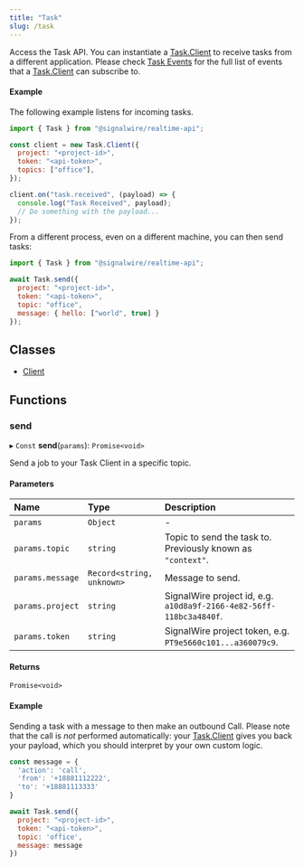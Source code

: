 ```yaml
---
title: "Task"
slug: /task
---
```


Access the Task API. You can instantiate a [Task.Client](./task-client.mdx) to receive tasks from a different application. Please check [Task Events](./task-client.mdx#events) for the full list of events that a [Task.Client](./task-client.mdx) can subscribe to.

#### Example

The following example listens for incoming tasks.

```javascript
import { Task } from "@signalwire/realtime-api";

const client = new Task.Client({
  project: "<project-id>",
  token: "<api-token>",
  topics: ["office"],
});

client.on("task.received", (payload) => {
  console.log("Task Received", payload);
  // Do something with the payload...
});
```

From a different process, even on a different machine, you can then send tasks:

```js
import { Task } from "@signalwire/realtime-api";

await Task.send({
  project: "<project-id>",
  token: "<api-token>",
  topic: "office",
  message: { hello: ["world", true] }
});
```

## Classes

- [Client](./task-client.mdx)

## Functions

### send

▸ `Const` **send**(`params`): `Promise<void>`

Send a job to your Task Client in a specific topic.

#### Parameters

| Name             | Type                      | Description                                                         |
|:-----------------|:--------------------------|:--------------------------------------------------------------------|
| `params`         | `Object`                  | -                                                                   |
| `params.topic`   | `string`                  | Topic to send the task to. Previously known as `"context"`.         |
| `params.message` | `Record<string, unknown>` | Message to send.                                                    |
| `params.project` | `string`                  | SignalWire project id, e.g. `a10d8a9f-2166-4e82-56ff-118bc3a4840f`. |
| `params.token`   | `string`                  | SignalWire project token, e.g. `PT9e5660c101...a360079c9`.          |

#### Returns

`Promise<void>`

#### Example

Sending a task with a message to then make an outbound Call. Please note that the call is _not_ performed automatically: your [Task.Client](./task-client.mdx) gives you back your payload, which you should interpret by your own custom logic.

```js
const message = {
  'action': 'call',
  'from': '+18881112222',
  'to': '+18881113333'
}

await Task.send({
  project: "<project-id>",
  token: "<api-token>",
  topic: 'office',
  message: message
})
```
